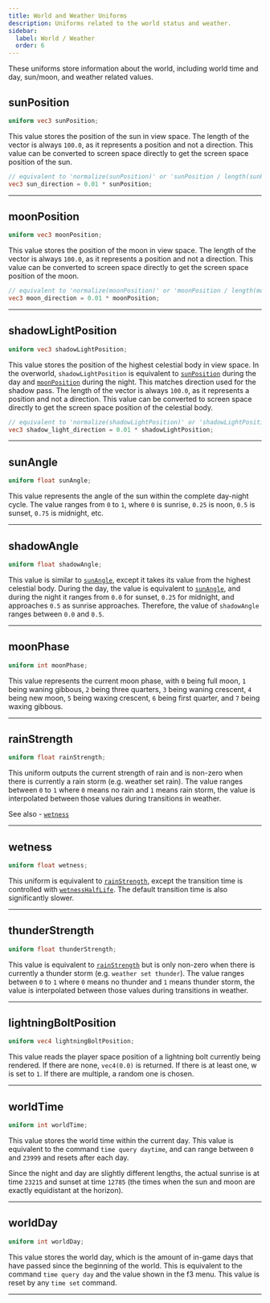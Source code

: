 ```yaml
---
title: World and Weather Uniforms
description: Uniforms related to the world status and weather.
sidebar:
  label: World / Weather
  order: 6
---
```


These uniforms store information about the world, including world time and day, sun/moon, and weather related values.


## sunPosition
```glsl
uniform vec3 sunPosition;
```
This value stores the position of the sun in view space. The length of the vector is always `100.0`, as it represents a position and not a direction. This value can be converted to screen space directly to get the screen space position of the sun.

```glsl
// equivalent to 'normalize(sunPosition)' or 'sunPosition / length(sunPosition)', since 'length(sunPosition) == 100.0'
vec3 sun_direction = 0.01 * sunPosition;
```

----------------


## moonPosition
```glsl
uniform vec3 moonPosition;
```
This value stores the position of the moon in view space. The length of the vector is always `100.0`, as it represents a position and not a direction. This value can be converted to screen space directly to get the screen space position of the moon.

```glsl
// equivalent to 'normalize(moonPosition)' or 'moonPosition / length(moonPosition)', since 'length(moonPosition) == 100.0'
vec3 moon_direction = 0.01 * moonPosition;
```

----------------


## shadowLightPosition
```glsl
uniform vec3 shadowLightPosition;
```
This value stores the position of the highest celestial body in view space. In the overworld, `shadowLightPosition` is equivalent to [`sunPosition`](/current/reference/uniforms/world/#sunposition) during the day and [`moonPosition`](/current/reference/uniforms/world/#moonposition) during the night. This matches direction used for the shadow pass. The length of the vector is always `100.0`, as it represents a position and not a direction. This value can be converted to screen space directly to get the screen space position of the celestial body.

```glsl
// equivalent to 'normalize(shadowLightPosition)' or 'shadowLightPosition / length(shadowLightPosition)', since 'length(shadowLightPosition) == 100.0'
vec3 shadow_light_direction = 0.01 * shadowLightPosition;
```

----------------


## sunAngle
```glsl
uniform float sunAngle;
```
This value represents the angle of the sun within the complete day-night cycle. The value ranges from `0` to `1`, where `0` is sunrise, `0.25` is noon, `0.5` is sunset, `0.75` is midnight, etc.

----------------


## shadowAngle
```glsl
uniform float shadowAngle;
```
This value is similar to [`sunAngle`](/current/reference/uniforms/world/#sunangle), except it takes its value from the highest celestial body. During the day, the value is equivalent to [`sunAngle`](/current/reference/uniforms/world/#sunangle), and during the night it ranges from `0.0` for sunset, `0.25` for midnight, and approaches `0.5` as sunrise approaches. Therefore, the value of `shadowAngle` ranges between `0.0` and `0.5`.

----------------


## moonPhase
```glsl
uniform int moonPhase;
```
This value represents the current moon phase, with `0` being full moon, `1` being waning gibbous, `2` being three quarters, `3` being waning crescent, `4` being new moon, `5` being waxing crescent, `6` being first quarter, and `7` being waxing gibbous.

----------------


## rainStrength
```glsl
uniform float rainStrength;
```
This uniform outputs the current strength of rain and is non-zero when there is currently a rain storm (e.g. weather set rain). The value ranges between `0` to `1` where `0` means no rain and `1` means rain storm, the value is interpolated between those values during transitions in weather.

See also - [`wetness`](/current/reference/uniforms/world/#wetness)

----------------


## wetness
```glsl
uniform float wetness;
```
This uniform is equivalent to [`rainStrength`](/current/reference/uniforms/world/#rainstrength), except the transition time is controlled with [`wetnessHalfLife`](/current/reference/constants/wetnesshalflife/). The default transition time is also significantly slower.

----------------


## thunderStrength <Badge text="Iris Exclusive" variant="tip" size="medium" />
```glsl
uniform float thunderStrength;
```
This value is equivalent to [`rainStrength`](/current/reference/uniforms/world/#rainstrength) but is only non-zero when there is currently a thunder storm (e.g. `weather set thunder`). The value ranges between `0` to `1` where `0` means no thunder and `1` means thunder storm, the value is interpolated between those values during transitions in weather.

----------------


## lightningBoltPosition <Badge text="Iris Exclusive" variant="tip" size="medium" />
```glsl
uniform vec4 lightningBoltPosition;
```
This value reads the player space position of a lightning bolt currently being rendered. If there are none, `vec4(0.0)` is returned. If there is at least one, w is set to `1`. If there are multiple, a random one is chosen.

----------------


## worldTime
```glsl
uniform int worldTime;
```
This value stores the world time within the current day. This value is equivalent to the command `time query daytime`, and can range between `0` and `23999` and resets after each day.

Since the night and day are slightly different lengths, the actual sunrise is at time `23215` and sunset at time `12785` (the times when the sun and moon are exactly equidistant at the horizon).

----------------


## worldDay
```glsl
uniform int worldDay;
```
This value stores the world day, which is the amount of in-game days that have passed since the beginning of the world. This is equivalent to the command `time query day` and the value shown in the f3 menu. This value is reset by any `time set` command.


----------------
